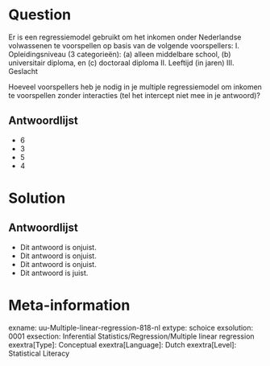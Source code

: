 Question
========
  
Er is een regressiemodel gebruikt om het inkomen onder Nederlandse volwassenen te voorspellen op basis van de volgende voorspellers: I. Opleidingsniveau (3 categorieën): (a) alleen middelbare school, (b) universitair diploma, en (c) doctoraal diploma II. Leeftijd (in jaren) III. Geslacht

Hoeveel voorspellers heb je nodig in je multiple regressiemodel om inkomen te voorspellen zonder interacties (tel het intercept niet mee in je antwoord)?

  
Antwoordlijst
----------
* 6
* 3
* 5
* 4

Solution
========


Antwoordlijst
----------
* Dit antwoord is onjuist.
* Dit antwoord is onjuist.
* Dit antwoord is onjuist.
* Dit antwoord is juist.

Meta-information
================
exname: uu-Multiple-linear-regression-818-nl
extype: schoice
exsolution: 0001
exsection: Inferential Statistics/Regression/Multiple linear regression
exextra[Type]: Conceptual
exextra[Language]: Dutch
exextra[Level]: Statistical Literacy
